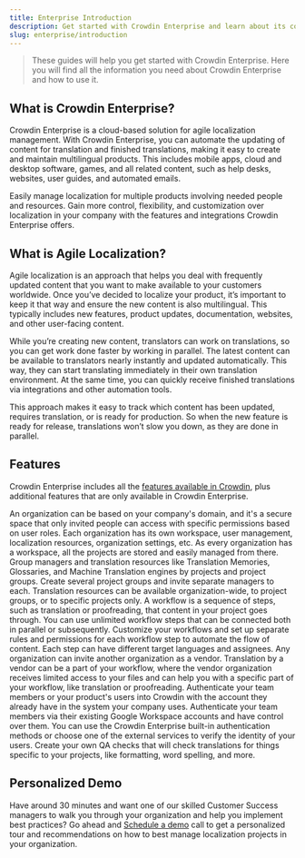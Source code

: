```yaml
---
title: Enterprise Introduction
description: Get started with Crowdin Enterprise and learn about its core features
slug: enterprise/introduction
---
```



> These guides will help you get started with Crowdin Enterprise. Here you will find all the information you need about Crowdin Enterprise and how to use it.

## What is Crowdin Enterprise?

Crowdin Enterprise is a cloud-based solution for agile localization management. With Crowdin Enterprise, you can automate the updating of content for translation and finished translations, making it easy to create and maintain multilingual products. This includes mobile apps, cloud and desktop software, games, and all related content, such as help desks, websites, user guides, and automated emails.

Easily manage localization for multiple products involving needed people and resources. Gain more control, flexibility, and customization over localization in your company with the features and integrations Crowdin Enterprise offers.

## What is Agile Localization?

Agile localization is an approach that helps you deal with frequently updated content that you want to make available to your customers worldwide. Once you’ve decided to localize your product, it’s important to keep it that way and ensure the new content is also multilingual. This typically includes new features, product updates, documentation, websites, and other user-facing content.

While you’re creating new content, translators can work on translations, so you can get work done faster by working in parallel. The latest content can be available to translators nearly instantly and updated automatically. This way, they can start translating immediately in their own translation environment. At the same time, you can quickly receive finished translations via integrations and other automation tools.

This approach makes it easy to track which content has been updated, requires translation, or is ready for production. So when the new feature is ready for release, translations won’t slow you down, as they are done in parallel.

## Features

Crowdin Enterprise includes all the [features available in Crowdin](/introduction/#features), plus additional features that are only available in Crowdin Enterprise.

<CardGrid stagger>
  <Card title="Organizations">
    An organization can be based on your company's domain, and it's a secure space that only invited people can access with specific permissions based on user roles. Each organization has its own workspace, user management, localization resources, organization settings, etc. As every organization has a workspace, all the projects are stored and easily managed from there.
  </Card>
  <Card title="Groups">
    Group managers and translation resources like Translation Memories, Glossaries, and Machine Translation engines by projects and project groups. Create several project groups and invite separate managers to each. Translation resources can be available organization-wide, to project groups, or to specific projects only.
  </Card>
  <Card title="Workflows">
    A workflow is a sequence of steps, such as translation or proofreading, that content in your project goes through. You can use unlimited workflow steps that can be connected both in parallel or subsequently. Customize your workflows and set up separate rules and permissions for each workflow step to automate the flow of content. Each step can have different target languages and assignees.
  </Card>
  <Card title="Vendor organizations">
    Any organization can invite another organization as a vendor. Translation by a vendor can be a part of your workflow, where the vendor organization receives limited access to your files and can help you with a specific part of your workflow, like translation or proofreading.
  </Card>
  <Card title="SAML single sign-on">
    Authenticate your team members or your product's users into Crowdin with the account they already have in the system your company uses.
  </Card>
  <Card title="Google Workspace OAuth">
    Authenticate your team members via their existing Google Workspace accounts and have control over them.
  </Card>
  <Card title="Custom authorization methods">
    You can use the Crowdin Enterprise built-in authentication methods or choose one of the external services to verify the identity of your users.
  </Card>
  <Card title="Custom QA checks">
    Create your own QA checks that will check translations for things specific to your projects, like formatting, word spelling, and more.
  </Card>
</CardGrid>

## Personalized Demo

Have around 30 minutes and want one of our skilled Customer Success managers to walk you through your organization and help you implement best practices? Go ahead and [Schedule a demo](https://crowdin.com/demo-request) call to get a personalized tour and recommendations on how to best manage localization projects in your organization.
